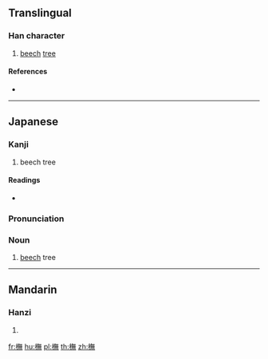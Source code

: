==Translingual==

===Han character===
{{Han char|rn=75|rad=木|as=12|sn=16|four=|canj=DOTF|ids=⿰木無}}

# [[beech]] [[tree]]

====References====
* {{Han ref|kx=0552.170|dkj=15513|dj=0941.060|hdz=21292.040|uh=6A45|ud=27205}}

----

==Japanese==

===Kanji===
{{ja-kanji|grade=uc|rs=木12}}

# beech tree

====Readings====
* {{ja-readings|on=[[ぼ]] (bo), [[も]] (mo)|kun=[[かた]] (kata), [[ぶな]] (buna)}}

{{ja-kanjitab|ぶな|yomi=k}}

===Pronunciation===
{{ja-pron|ぶな|yomi=k}}

===Noun===
{{ja-noun|ぶな|ブナ}}

# [[beech]] tree

----

==Mandarin==

===Hanzi===
{{cmn-hanzi|pin=[[mó]] ([[mo2]])|wg=mo<sup>2</sup>}}

# {{defn|lang=cmn|sort=木12}}

[[fr:橅]]
[[hu:橅]]
[[pl:橅]]
[[th:橅]]
[[zh:橅]]